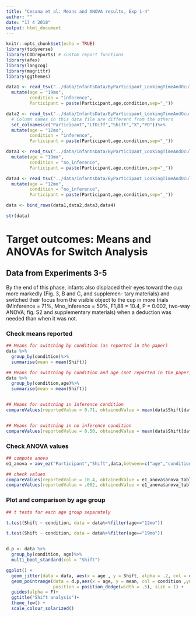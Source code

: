 ```yaml
---
title: "Cesana et al: Means and ANOVA results, Exp 1-4"
author: ""
date: "17 4 2018"
output: html_document
---
```


```r
knitr::opts_chunk$set(echo = TRUE)
library(tidyverse)
library(CODreports) # custom report functions
library(afex)
library(langcog)
library(magrittr)
library(ggthemes)
```

```r
data1 <- read_tsv("../data/InfantsData/ByParticipant_LookingTimeAndOculomotorMeasures/E3-byParticipant.txt") %>%
  mutate(age = "19mo",
         condition = "inference",
         Participant = paste(Participant,age,condition,sep="_"))

data2 <- read_tsv("../data/InfantsData/ByParticipant_LookingTimeAndOculomotorMeasures/E4-byParticipant.txt") %>%
  # Column names in this data file are different from the others
  set_colnames(c("Participant","LTDiff","Shift","X","PD"))%>%
  mutate(age = "12mo",
         condition = "inference",
         Participant = paste(Participant,age,condition,sep="_"))

data3 <- read_tsv("../data/InfantsData/ByParticipant_LookingTimeAndOculomotorMeasures/E5-byParticipant.txt") %>%
  mutate(age = "19mo",
         condition = "no_inference",
         Participant = paste(Participant,age,condition,sep="_"))

data4 <- read_tsv("../data/InfantsData/ByParticipant_LookingTimeAndOculomotorMeasures/E6-byParticipant.txt") %>%
  mutate(age = "12mo",
         condition = "no_inference",
         Participant = paste(Participant,age,condition,sep="_"))

data <- bind_rows(data1,data2,data3,data4)

str(data)
```

# Target outcomes: Means and ANOVAs for Switch Analysis
## Data from Experiments 3-5
By the end of this phase, infants also displaced their eyes toward the cup more markedly (Fig. 3, B and C, and supplemen- tary materials) and switched their focus from the visible object to the cup in more trials (Minference = 71%, Mno_inference = 50%, F1,88 = 10.4, P = 0.002, two-way ANOVA; fig. S2 and supplementary
materials) when a deduction was needed than when it was not.

### Check means reported
```r
## Means for switching by condition (as reported in the paper)
data %>%
  group_by(condition)%>%
  summarise(mean = mean(Shift))

## Means for switching by condition and age (not reported in the paper)
data %>%
  group_by(condition,age)%>%
  summarise(mean = mean(Shift))


## Means for switching in inference condition
compareValues(reportedValue = 0.71, obtainedValue = mean(data$Shift[data$condition=="inference"]) , isP = F)


## Means for switching in no inference condition
compareValues(reportedValue = 0.50, obtainedValue = mean(data$Shift[data$condition=="no_inference"]) , isP = F)


```
### Check ANOVA values
```r
## compute anova
e1_anova = aov_ez("Participant","Shift",data,between=c("age","condition"))

## check values
compareValues(reportedValue = 10.4, obtainedValue = e1_anova$anova_table$F[2], isP = F)
compareValues(reportedValue = .002, obtainedValue = e1_anova$anova_table$`Pr(>F)`[2], isP = T)

```
### Plot and comparison by age group
```r
## t tests for each age group separately

t.test(Shift ~ condition, data = data%>%filter(age=="12mo"))

t.test(Shift ~ condition, data = data%>%filter(age=="19mo"))


d.p <- data %>%
  group_by(condition, age)%>%
  multi_boot_standard(col = "Shift")

ggplot() +
  geom_jitter(data = data, aes(x = age , y = Shift, alpha = .2, col = condition), width = .1,height = .0)+
  geom_pointrange(data = d.p,aes(x = age, y = mean, col = condition ,ymin = ci_lower, ymax = ci_upper), 
                  position = position_dodge(width = .5), size = 1) + 
  guides(alpha = F)+
  ggtitle("Shift analysis")+
  theme_few() + 
  scale_colour_solarized()



```
